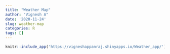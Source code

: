 ```yaml
---
title: "Weather Map"
author: "Vignesh A"
date: '2020-11-24'
slug: weather-map
categories: R
tags: []
---
```

```r
knitr::include_app('https://vigneshappanraj.shinyapps.io/Weather_app/')
```

